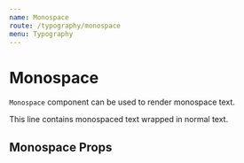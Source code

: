 ```yaml
---
name: Monospace
route: /typography/monospace
menu: Typography
---
```




# Monospace

`Monospace` component can be used to render monospace text.

<Playground>
    This line contains <Monospace>monospaced text</Monospace> wrapped in normal text.
</Playground>

## Monospace Props

<Props of={Monospace} />
